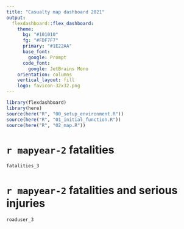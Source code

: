 ```yaml
---
title: "Casualty map dashboard 2021"
output: 
  flexdashboard::flex_dashboard:
    theme:
      bg: "#101010"
      fg: "#FDF7F7" 
      primary: "#1E22AA"
      base_font:
        google: Prompt
      code_font:
        google: JetBrains Mono
    orientation: columns
    vertical_layout: fill
    logo: favicon-32x32.png
---
```


```r
library(flexdashboard)
library(here)
source(here("R", "00_setup_environment.R"))
source(here("R", "01_initial_function.R"))
source(here("R", "02_map.R"))

```

`r mapyear-2` fatalities
=======================================================================
```r
fatalities_3
```

`r mapyear-2` fatalities and serious injuries 
=======================================================================

```r
roaduser_3
```